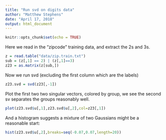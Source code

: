 ```yaml
---
title: "Run svd on digits data"
author: "Matthew Stephens"
date: "April 17, 2018"
output: html_document
---
```


```r
knitr::opts_chunk$set(echo = TRUE)
```

Here we read in the "zipcode" training data, and extract the 2s and 3s.
```r
z = read.table("data/zip.train.txt")
sub = (z[,1] == 2) | (z[,1]==3)
z23 = as.matrix(z[sub,])
```

Now we run svd (excluding the first column which are the labels)
```r
z23.svd = svd(z23[,-1])
```


Plot the first two two singular vectors, colored by group,
we see the second sv separates the groups reasonably well.
```r
plot(z23.svd$u[,1],z23.svd$u[,2],col=z23[,1])
```

And a histogram suggests a mixture of two Gaussians might be 
a reasonable start:
```r
hist(z23.svd$u[,2],breaks=seq(-0.07,0.07,length=20))
```


